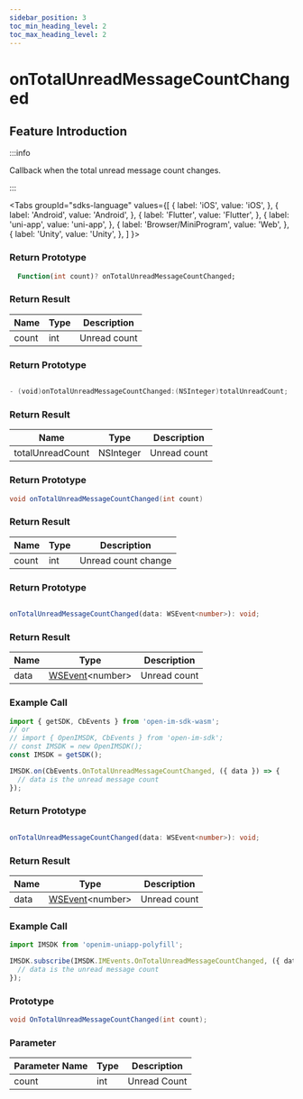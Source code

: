 ```yaml
---
sidebar_position: 3
toc_min_heading_level: 2
toc_max_heading_level: 2
---
```


# onTotalUnreadMessageCountChanged

## Feature Introduction

:::info

Callback when the total unread message count changes.

:::

<Tabs
groupId="sdks-language"
values={[
{ label: 'iOS', value: 'iOS', },
{ label: 'Android', value: 'Android', },
{ label: 'Flutter', value: 'Flutter', },
{ label: 'uni-app', value: 'uni-app', },
{ label: 'Browser/MiniProgram', value: 'Web', },
{ label: 'Unity', value: 'Unity', },
]
}>

<TabItem value="Flutter">

### Return Prototype

```dart showLineNumbers
  Function(int count)? onTotalUnreadMessageCountChanged;
```

### Return Result

| Name  | Type | Description     |
| ----- | ---- | --------------- |
| count | int  | Unread count |

</TabItem>

<TabItem value="iOS">

### Return Prototype

```swift showLineNumbers

- (void)onTotalUnreadMessageCountChanged:(NSInteger)totalUnreadCount;

```

### Return Result

| Name             | Type      | Description     |
| ---------------- | --------- | --------------- |
| totalUnreadCount | NSInteger | Unread count |

</TabItem>

<TabItem value="Android">

### Return Prototype

```java showLineNumbers
void onTotalUnreadMessageCountChanged(int count)
```

### Return Result

| Name  | Type | Description           |
| ----- | ---- | ----------------------|
| count | int  | Unread count change   |


</TabItem>

<TabItem value="Web">

### Return Prototype

```ts showLineNumbers

onTotalUnreadMessageCountChanged(data: WSEvent<number>): void;

```

### Return Result

| Name | Type                                 | Description |
| ---- | ------------------------------------ | ----------- |
| data | [WSEvent](/class/response.mdx)<number\> | Unread count |

### Example Call

```js showLineNumbers
import { getSDK, CbEvents } from 'open-im-sdk-wasm';
// or
// import { OpenIMSDK, CbEvents } from 'open-im-sdk';
// const IMSDK = new OpenIMSDK();
const IMSDK = getSDK();

IMSDK.on(CbEvents.OnTotalUnreadMessageCountChanged, ({ data }) => {
  // data is the unread message count
});
```

</TabItem>

<TabItem value="uni-app">

### Return Prototype

```ts showLineNumbers

onTotalUnreadMessageCountChanged(data: WSEvent<number>): void;

```

### Return Result

| Name | Type                                 | Description |
| ---- | ------------------------------------ | ----------- |
| data | [WSEvent](/class/response.mdx)<number\> | Unread count |

### Example Call

```js showLineNumbers
import IMSDK from 'openim-uniapp-polyfill';

IMSDK.subscribe(IMSDK.IMEvents.OnTotalUnreadMessageCountChanged, ({ data }) => {
  // data is the unread message count
});
```

</TabItem>

<TabItem value="Unity">

### Prototype

```C# showLineNumbers
void OnTotalUnreadMessageCountChanged(int count);
```

### Parameter 

| Parameter Name   | Type | Description       |
| ----- | ---- | ---------- |
| count | int  | Unread Count |

</TabItem>


</Tabs>